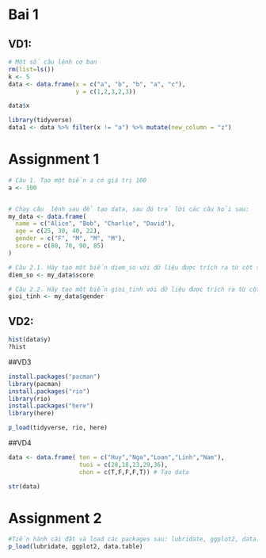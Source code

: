 
# Bai 1 
## VD1: 
```{r}
# Một số câu lệnh cơ ban
rm(list=ls())
k <- 5
data <- data.frame(x = c("a", "b", "b", "a", "c"),
                   y = c(1,2,3,2,3))

data$x 

library(tidyverse)
data1 <- data %>% filter(x != "a") %>% mutate(new_column = "z")
```
# Assignment 1
```{r}
# Câu 1. Tạo một biến a có giá trị 100
a <- 100


# Chạy câu  lệnh sau để tạo data, sau đó trả lời các câu hỏi sau:
my_data <- data.frame(
  name = c("Alice", "Bob", "Charlie", "David"),    
  age = c(25, 30, 40, 22),                       
  gender = c("F", "M", "M", "M"),
  score = c(80, 70, 90, 85)                       
)

# Câu 2.1. Hãy tạo một biến diem_so với dữ liệu được trích ra từ cột score trong data
diem_so <- my_data$score

# Câu 2.2. Hãy tạo một biến gioi_tinh với dữ liệu được trích ra từ cột gender trong data
gioi_tinh <- my_data$gender
```


## VD2:
```{r}
hist(data$y)
?hist
```

##VD3
```{r}

install.packages("pacman")
library(pacman)
install.packages("rio")
library(rio)
install.packages("here")
library(here)

p_load(tidyverse, rio, here)

```

##VD4
```{r}
data <- data.frame( ten = c("Huy","Nga","Loan","Linh","Nam"), 
                    tuoi = c(28,18,23,29,36),
                    chon = c(T,F,F,F,T)) # Tạo data

str(data)
```

# Assignment 2
```{r}
#Tiến hành cài đặt và load các packages sau: lubridate, ggplot2, data.table
p_load(lubridate, ggplot2, data.table)

```


